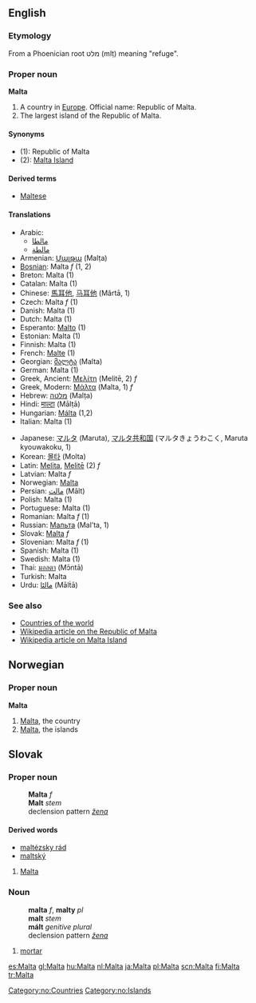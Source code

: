 ==English==
===Etymology===
From a Phoenician root מלט (mlṭ) meaning "refuge".
<!-- don't link this word, it is not in its native script -->

===Proper noun===
'''Malta'''

#A country in [[Europe]]. Official name: Republic of Malta.
#The largest island of the Republic of Malta.

====Synonyms====
*(1): Republic of Malta
*(2): [[Malta Island]]

====Derived terms====
*[[Maltese]]

====Translations====
{{top}}
*Arabic:
**[[مالطا]]<!-- gets 90% of google hits -->
**[[مالطة]]<!-- gets 10% of google hits -->
*Armenian: [[Մալթա]] (Malṭa)
*[[Bosnian]]: Malta ''f'' (1, 2)
*Breton: Malta (1)
*Catalan: Malta (1)
*Chinese: [[馬耳他]], [[马耳他]] (Mǎrtā, 1)
*Czech: Malta ''f'' (1)
*Danish: Malta (1)
*Dutch: Malta (1)
*Esperanto: [[Malto]] (1)
*Estonian: Malta (1)
*Finnish: Malta (1)
*French: [[Malte]] (1)
*Georgian: [[მალტა]] (Malta)
*German: Malta (1)
*Greek, Ancient: [[Μελίτη]] (Melitē, 2) ''f''
*Greek, Modern: [[Μάλτα]] (Malta, 1)  ''f''
*Hebrew: [[מלטה]] (Malṭa)
*Hindi: [[माल्टा]] (Mālṭā)
*Hungarian: [[Málta]] (1,2)
*Italian: Malta (1)
{{mid}}
*Japanese: [[マルタ]] (Maruta), [[マルタ共和国]] (マルタきょうわこく, Maruta kyouwakoku, 1)
*Korean: [[몰타]] (Molta)
*Latin: [[Melita]], [[Melite|Melitē]] (2) ''f''
*Latvian: Malta ''f''
*Norwegian: [[#Norwegian|Malta]]
*Persian: [[مالت]] (Mālt)
*Polish: Malta (1)
*Portuguese: Malta (1)
*Romanian: Malta ''f'' (1)
*Russian: [[Мальта]] (Mal’ta, 1)
*Slovak: [[Malta#Slovak|Malta]] ''f''
*Slovenian: Malta ''f'' (1)
*Spanish: Malta (1)
*Swedish: Malta (1)
*Thai: [[มอลตา]] (Mɔ̄ntā)
*Turkish: Malta
*Urdu: [[مالٹا]] (Mālṫā)
{{bottom}}

===See also===
*[[Countries of the world]]
*[[w:en:Malta|Wikipedia article on the Republic of Malta]]
*[[w:en:Malta_Island|Wikipedia article on Malta Island]]

==Norwegian==
===Proper noun===
[[Category:no:Countries]]
[[Category:no:Islands]]
'''Malta'''
#[[#English|Malta]], the country
#[[#English|Malta]], the islands

== Slovak ==
=== Proper noun ===
:'''Malta''' ''f''
:'''Malt''' ''stem''
:declension pattern ''[[Slovak declension pattern žena|žena]]''
==== Derived words ====
* [[maltézsky rád]]
* [[maltský]]

# [[Malta#English|Malta]]

=== Noun ===
:'''malta''' ''f'', '''malty''' ''pl''
:'''malt''' ''stem''
:'''mált''' ''genitive plural''
:declension pattern ''[[Slovak declension pattern žena|žena]]''

# [[mortar]]

[[es:Malta]]
[[gl:Malta]]
[[hu:Malta]]
[[nl:Malta]]
[[ja:Malta]]
[[pl:Malta]]
[[scn:Malta]]
[[fi:Malta]]
[[tr:Malta]]